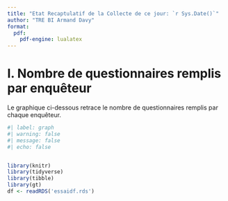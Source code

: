 ---
title: "Etat Recaptulatif de la Collecte de ce jour: `r Sys.Date()`"
author: "TRE BI Armand Davy"
format:
  pdf:
    pdf-engine: lualatex
---

# I. Nombre de questionnaires remplis par enquêteur

Le graphique ci-dessous retrace le nombre de questionnaires remplis par chaque enquêteur.

```{r}
#| label: graph
#| warning: false
#| message: false
#| echo: false


library(knitr)
library(tidyverse)
library(tibble)
library(gt)
df <- readRDS('essaidf.rds')
    

```
